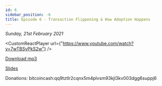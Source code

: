 ```yaml
---
id: 6
sidebar_position: -6
title: Episode 6 - Transaction Flippening & How Adoption Happens
---
```



_Sunday, 21st February 2021_

<CustomReactPlayer
  url={"https://www.youtube.com/watch?v=7wTBSyPkS2w"} />

[Download mp3](https://drive.google.com/file/d/1zBdbPFPjW5YJlSn5RwS1PaQSOPs_0ylo/view?usp=sharing)

[Slides](https://docs.google.com/presentation/d/1GA7bCSuxIK_Ss3jL7I3Piu2Xx7KkBkdD3zofATWBUnc/edit?usp=sharing)

Donations: bitcoincash:qq9tztlr2cqnx5m4plvsm93kjl3kv003dgg6suppj6
